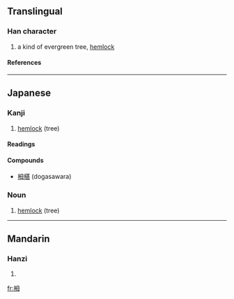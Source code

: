 ==Translingual==
===Han character===
{{Han char|rn=75|rad=木|as=05|sn=9|four=|canj=木田卜戈 (DWYI)}}
# a kind of evergreen tree, [[hemlock]]
====References====
{{Han ref|kx=0521.121|dkj=14686|hdz=21192.030|uh=6802|ud=26626}}

----
==Japanese==

===Kanji===
{{ja-kanji|grade=uc|rs=木05}}

# [[hemlock]] (tree)

====Readings====
{{ja-readings|on=|kun=[[とが]] (toga), [[つが]] (tsuga)}}

====Compounds====
*[[栂椹]] (dogasawara)

===Noun===
{{ja-noun|k|hira=つが|rom=tsuga|kata=ツガ}}

# [[hemlock]] (tree)

----

==Mandarin==
===Hanzi===
{{cmn-hanzi|pin=[[méi]] ([[mei2]])|wg=mei<sup>2</sup>}}
# {{defn|Mandarin}}

[[fr:栂]]